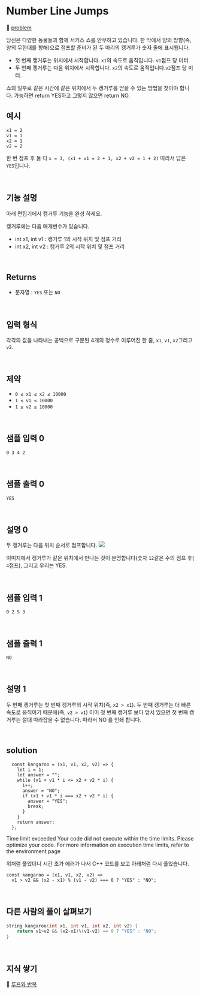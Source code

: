 # Number Line Jumps

🔗 [problem](https://www.hackerrank.com/challenges/kangaroo/problem?isFullScreen=true)

당신은 다양한 동물들과 함께 서커스 쇼를 안무하고 있습니다. 한 막에서 양의 방향(즉, 양의 무한대를 향해)으로 점프할 준비가 된 두 마리의 캥거루가 숫자 줄에 표시됩니다.

- 첫 번째 캥거루는 위치에서 시작합니다. `x1`의 속도로 움직입니다. `v1`점프 당 미터.
- 두 번째 캥거루는 다음 위치에서 시작합니다. `x2`의 속도로 움직입니다.`v2`점프 당 미터.

쇼의 일부로 같은 시간에 같은 위치에서 두 캥거루를 얻을 수 있는 방법을 찾아야 합니다. 가능하면 return YES하고 그렇지 않으면 return NO.

## 예시

```
x1 = 2
v1 = 1
x2 = 1
v2 = 2
```

한 번 점프 후 둘 다 `x = 3, (x1 + v1 = 2 + 1, x2 + v2 = 1 + 2)` 따라서 답은 `YES`입니다.

<br />

## 기능 설명

아래 편집기에서 캥거루 기능을 완성 하세요.

캥거루에는 다음 매개변수가 있습니다.

- int x1, int v1 : 캥거루 1의 시작 위치 및 점프 거리
- int x2, int v2 : 캥거루 2의 시작 위치 및 점프 거리

<br />

## Returns

- 문자열 : `YES` 또는 `NO`

<br />

## 입력 형식

각각의 값을 나타내는 공백으로 구분된 4개의 정수로 이루어진 한 줄, `x1`, `v1`, `x2`그리고 `v2`.

<br />

## 제약

- `0 ≤ x1 ≤ x2 ≤ 10000`
- `1 ≤ v1 ≤ 10000`
- `1 ≤ v2 ≤ 10000`

<br />

## 샘플 입력 0

```
0 3 4 2
```

<br />

## 샘플 출력 0

```
YES
```

<br />

## 설명 0

두 캥거루는 다음 위치 순서로 점프합니다.
![](https://s3.amazonaws.com/hr-assets/0/1516005283-e74e76ff0c-kangaroo.png)

이미지에서 캥거루가 같은 위치에서 만나는 것이 분명합니다(숫자 `12`같은 수의 점프 후( `4`점프), 그리고 우리는 YES.

<br />

## 샘플 입력 1

```
0 2 5 3
```

<br />

## 샘플 출력 1

```
NO
```

<br />

## 설명 1

두 번째 캥거루는 첫 번째 캥거루의 시작 위치(즉, `x2 > x1`). 두 번째 캥거루는 더 빠른 속도로 움직이기 때문에(즉, `v2 > v1`) 이미 첫 번째 캥거루 보다 앞서 있으면 첫 번째 캥거루는 절대 따라잡을 수 없습니다. 따라서 NO 를 인쇄 합니다.

<br />

## solution

```JS
  const kangaroo = (x1, v1, x2, v2) => {
    let i = 1;
    let answer = "";
    while (x1 + v1 * i <= x2 + v2 * i) {
      i++;
      answer = "NO";
      if (x1 + v1 * i === x2 + v2 * i) {
        answer = "YES";
        break;
      }
    }
    return answer;
  };
```

Time limit exceeded
Your code did not execute within the time limits. Please optimize your code. For more information on execution time limits, refer to the environment page

위처럼 풀었더니 시간 초가 에러가 나서 C++ 코드를 보고 아래처럼 다시 풀었습니다.

```JS
const kangaroo = (x1, v1, x2, v2) =>
  v1 > v2 && (x2 - x1) % (v1 - v2) === 0 ? "YES" : "NO";
```

<br />

## 다른 사람의 풀이 살펴보기

```C++
string kangaroo(int x1, int v1, int x2, int v2) {
    return v1>v2 && (x2-x1)%(v1-v2) == 0 ? "YES" : "NO";
}
```

<br />

## 지식 쌓기

🔗 [루프와 반복](https://developer.mozilla.org/ko/docs/Web/JavaScript/Guide/Loops_and_iteration#break_%EB%AC%B8)

<br />
